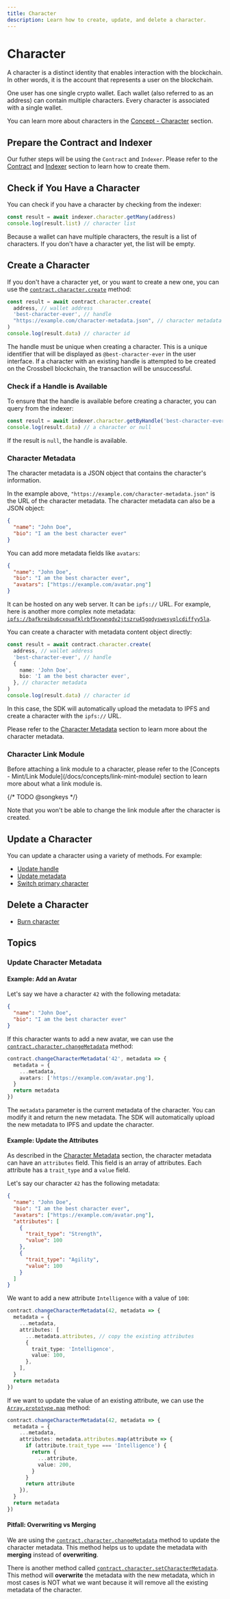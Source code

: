 ```yaml
---
title: Character
description: Learn how to create, update, and delete a character.
---
```


# Character

A character is a distinct identity that enables interaction with the blockchain. In other words, it is the account that represents a user on the blockchain.

One user has one single crypto wallet. Each wallet (also referred to as an address) can contain multiple characters. Every character is associated with a single wallet.

You can learn more about characters in the [Concept - Character](/docs/concepts/character) section.

## Prepare the Contract and Indexer

Our futher steps will be using the `Contract` and `Indexer`. Please refer to the [Contract](/sdk/js/contract) and [Indexer](/sdk/js/indexer) section to learn how to create them.

## Check if You Have a Character

You can check if you have a character by checking from the indexer:

```ts
const result = await indexer.character.getMany(address)
console.log(result.list) // character list
```

Because a wallet can have multiple characters, the result is a list of characters. If you don't have a character yet, the list will be empty.

## Create a Character

If you don't have a character yet, or you want to create a new one, you can use the [`contract.character.create`](https://crossbell-box.github.io/crossbell.js/classes/index.contracts.CharacterContract.html#create) method:

```ts
const result = await contract.character.create(
  address, // wallet address
  'best-character-ever', // handle
  "https://example.com/character-metadata.json", // character metadata
)
console.log(result.data) // character id
```

The handle must be unique when creating a character. This is a unique identifier that will be displayed as `@best-character-ever` in the user interface. If a character with an existing handle is attempted to be created on the Crossbell blockchain, the transaction will be unsuccessful.

### Check if a Handle is Available

To ensure that the handle is available before creating a character, you can query from the indexer:

```ts
const result = await indexer.character.getByHandle('best-character-ever')
console.log(result.data) // a character or null
```

If the result is `null`, the handle is available.

### Character Metadata

The character metadata is a JSON object that contains the character's information.

In the example above, `"https://example.com/character-metadata.json"` is the URL of the character metadata. The character metadata can also be a JSON object:

```json
{
  "name": "John Doe",
  "bio": "I am the best character ever"
}
```

You can add more metadata fields like `avatars`:

```json {4}
{
  "name": "John Doe",
  "bio": "I am the best character ever",
  "avatars": ["https://example.com/avatar.png"]
}
```

It can be hosted on any web server. It can be `ipfs://` URL. For example, here is another more complex note metadata: [`ipfs://bafkreibu6cxouafklrbf5vvwnqdv2jtszru45gqdyswesyqlcdiffyy5la`](https://ipfs.4everland.xyz/ipfs/bafkreibu6cxouafklrbf5vvwnqdv2jtszru45gqdyswesyqlcdiffyy5la).

You can create a character with metadata content object directly:

```ts
const result = await contract.character.create(
  address, // wallet address
  'best-character-ever', // handle
  {
    name: 'John Doe',
    bio: 'I am the best character ever',
  }, // character metadata
)
console.log(result.data) // character id
```

In this case, the SDK will automatically upload the metadata to IPFS and create a character with the `ipfs://` URL.

Please refer to the [Character Metadata](/docs/specs/metadata/character-metadata) section to learn more about the character metadata.

### Character Link Module


<Callout>
  Before attaching a link module to a character, please refer to the [Concepts - Mint/Link Module](/docs/concepts/link-mint-module) section to learn more about what a link module is.
</Callout>

{/* TODO @songkeys */}

Note that you won't be able to change the link module after the character is created.

## Update a Character

You can update a character using a variety of methods. For example:

- [Update handle](https://crossbell-box.github.io/crossbell.js/classes/index.contracts.CharacterContract.html#setHandle)
- [Update metadata](https://crossbell-box.github.io/crossbell.js/classes/index.contracts.CharacterContract.html#setMetadata)
- [Switch primary character](https://crossbell-box.github.io/crossbell.js/classes/index.contracts.CharacterContract.html#setPrimaryId)

## Delete a Character

- [Burn character](https://crossbell-box.github.io/crossbell.js/classes/index.contracts.CharacterContract.html#burn)

## Topics

### Update Character Metadata

#### Example: Add an Avatar

Let's say we have a character `42` with the following metadata:

```json
{
  "name": "John Doe",
  "bio": "I am the best character ever"
}
```

If this character wants to add a new avatar, we can use the [`contract.character.changeMetadata`](https://crossbell-box.github.io/crossbell.js/classes/index.contracts.CharacterContract.html#changeMetadata) method:

```ts
contract.changeCharacterMetadata('42', metadata => {
  metadata = {
    ...metadata,
    avatars: ['https://example.com/avatar.png'],
  }
  return metadata
})
```

The `metadata` parameter is the current metadata of the character. You can modify it and return the new metadata. The SDK will automatically upload the new metadata to IPFS and update the character.

#### Example: Update the Attributes

As described in the [Character Metadata](/docs/specs/metadata/character-metadata#attributes) section, the character metadata can have an `attributes` field. This field is an array of attributes. Each attribute has a `trait_type` and a `value` field.

Let's say our character `42` has the following metadata:

```json
{
  "name": "John Doe",
  "bio": "I am the best character ever",
  "avatars": ["https://example.com/avatar.png"],
  "attributes": [
    {
      "trait_type": "Strength",
      "value": 100
    },
    {
      "trait_type": "Agility",
      "value": 100
    }
  ]
}
```

We want to add a new attribute `Intelligence` with a value of `100`:

```ts
contract.changeCharacterMetadata(42, metadata => {
  metadata = {
    ...metadata,
    attributes: [
      ...metadata.attributes, // copy the existing attributes
      {
        trait_type: 'Intelligence',
        value: 100,
      },
    ],
  }
  return metadata
})
```

If we want to update the value of an existing attribute, we can use the [`Array.prototype.map`](https://developer.mozilla.org/en-US/docs/Web/JavaScript/Reference/Global_Objects/Array/map) method:

```ts
contract.changeCharacterMetadata(42, metadata => {
  metadata = {
    ...metadata,
    attributes: metadata.attributes.map(attribute => {
      if (attribute.trait_type === 'Intelligence') {
        return {
          ...attribute,
          value: 200,
        }
      }
      return attribute
    }),
  }
  return metadata
})
```

#### Pitfall: Overwriting vs Merging

We are using the [`contract.character.changeMetadata`](https://crossbell-box.github.io/crossbell.js/classes/index.contracts.CharacterContract.html#changeMetadata) method to update the character metadata. This method helps us to update the metadata with **merging** instead of **overwriting**.

There is another method called [`contract.character.setCharacterMetadata`](https://crossbell-box.github.io/crossbell.js/classes/index.contracts.CharacterContract.html#setMetadata). This method will **overwrite** the metadata with the new metadata, which in most cases is NOT what we want because it will remove all the existing metadata of the character.
